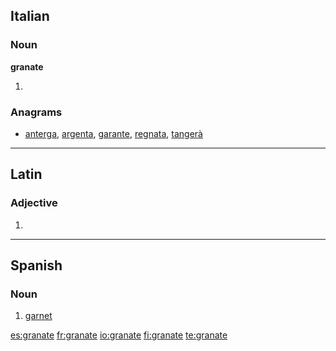 ==Italian==

===Noun===
'''granate''' {{f}}

# {{plural of|[[granata]]|lang=Italian}}

===Anagrams===
* {{alphagram|aaegnrt}} [[anterga#Italian|anterga]], [[argenta#Italian|argenta]], [[garante#Italian|garante]], [[regnata#Italian|regnata]], [[tangerà#Italian|tangerà]]

----

==Latin==

===Adjective===
{{la-adj-form|granāte}}

# {{inflection of|granatus|granātus|voc|m|s|lang=la}}

----

==Spanish==

===Noun===
{{es-noun-m}}

# [[garnet]]

[[es:granate]]
[[fr:granate]]
[[io:granate]]
[[fi:granate]]
[[te:granate]]
